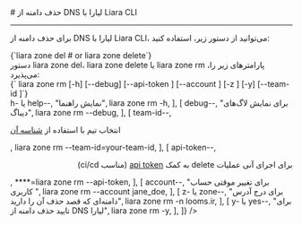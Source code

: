 

<Layout>
<Head>
<title>مستندات حذف دامنه از DNS لیارا با Liara CLI - لیارا</title>
<meta property="og:title" content="مستندات خدمات رایانش ابری لیارا" />
<meta property="og:description" content="مستندات مربوط به نحوه حذف دامنه از DNS لیارا در رابط کاربری خط فرمان لیارا"  />
<meta property="og:image" content="https://media.liara.ir/logos/liara-poster.jpg" />
</Head>
# حذف دامنه از DNS لیارا با Liara CLI
<hr className="mb-2" />

برای 
حذف دامنه از DNS لیارا با Liara CLI،
می‌توانید از دستور زیر، استفاده کنید: 

<div className="h-2" />
<div dir="ltr">
<Highlight className='bash'>
{`liara zone del # or liara zone delete`}
</Highlight>
</div>
<div className="h-2" />

<Asciinema id="delete-dns-using-cli" />


<Section id="command-parameters" title="پارامترهای دستور" />
دستور <Important>liara zone del</Important>، <Important>liara zone delete</Important> یا <Important>liara zone rm</Important> پارامترهای زیر را، می‌پذیرد:

<div className="h-2" />
<div dir="ltr">
<Highlight className='bash'>
{` liara zone rm [-h] [--debug] [--api-token <value>] [--account <value>] [-z <value>] [-y] [--team-id <value>]`}
</Highlight>
</div>

<Table headers={[
  "پارامتر",
  "توضیحات",
  "مثال",
]} data={[
  [
    <Important>h- یا help--</Important>,
    "نمایش راهنما",
    <Important>liara zone rm -h</Important>,
  ],
  [
    <Important>debug--</Important>,
    "برای نمایش لاگ‌های دیباگ",
    <Important>liara zone rm --debug</Important>,
  ],
   [
    <Important>team-id--</Important>,
    <p>انتخاب تیم با استفاده از <a href="/references/api/about/#team-id" className="text-[#2196f3]">شناسه آن</a></p>,
    <Important>liara zone rm --team-id=your-team-id</Important>,
  ],
  [
    <Important>api-token--</Important>,
    <div dir="rtl">
    <p> برای اجرای آنی عملیات delete به کمک <a href="/references/api/about" className="text-[#2196f3] ">api token</a> (مناسب ci/cd)</p>
    </div>,
    <Important>****=liara zone rm --api-token</Important>,
  ],
  [
    <Important>account--</Important>,
    "برای تغییر موقتی حساب کاربری ",
    <Important>liara zone rm --account jane_doe</Important>,
  ],
  [
    <Important>z- یا zone--</Important>,
    "برای درج  آدرس دامنه‌ای که قصد حذف آن را دارید",
    <Important>liara zone rm -n looms.ir</Important>,
  ],
  [
    <Important>y- یا yes--</Important>,
    "برای تایید حذف دامنه از DNS لیارا",
    <Important>liara zone rm -y</Important>,
  ],
]} />
<div className="h-3" />

</Layout>